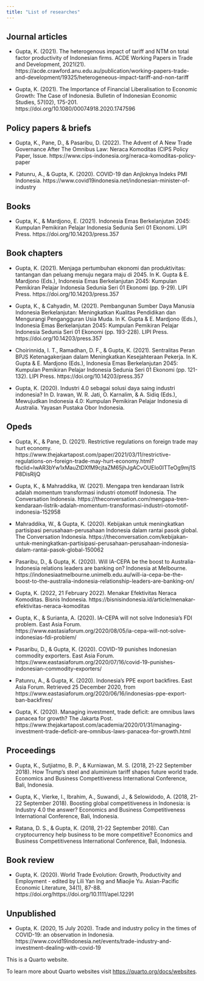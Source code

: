 ```yaml
---
title: "List of researches"
---
```


## Journal articles

- Gupta, K. (2021). The heterogenous impact of tariff and NTM on total factor productivity of Indonesian firms. ACDE Working Papers in Trade and Development, 2021(21). https://acde.crawford.anu.edu.au/publication/working-papers-trade-and-development/19325/heterogeneous-impact-tariff-and-non-tariff 

- Gupta, K. (2021). The Importance of Financial Liberalisation to Economic Growth: The Case of Indonesia. Bulletin of Indonesian Economic Studies, 57(02), 175-201. https://doi.org/10.1080/00074918.2020.1747596 

## Policy papers & briefs

- Gupta, K., Pane, D., & Pasaribu, D. (2022). The Advent of A New Trade Governance After The Omnibus Law: Neraca Komoditas (CIPS Policy Paper, Issue. https://www.cips-indonesia.org/neraca-komoditas-policy-paper

- Patunru, A., & Gupta, K. (2020). COVID-19 dan Anjloknya Indeks PMI Indonesia. https://www.covid19indonesia.net/indonesian-minister-of-industry


## Books

- Gupta, K., & Mardjono, E. (2021). Indonesia Emas Berkelanjutan 2045: Kumpulan Pemikiran Pelajar Indonesia Sedunia Seri 01 Ekonomi. LIPI Press. https://doi.org/10.14203/press.357 


## Book chapters

- Gupta, K. (2021). Menjaga pertumbuhan ekonomi dan produktivitas: tantangan dan peluang menuju negara maju di 2045. In K. Gupta & E. Mardjono (Eds.), Indonesia Emas Berkelanjutan 2045: Kumpulan Pemikiran Pelajar Indonesia Sedunia Seri 01 Ekonomi (pp. 9-29). LIPI Press. https://doi.org/10.14203/press.357 

- Gupta, K., & Cahyadin, M. (2021). Pembangunan Sumber Daya Manusia Indonesia Berkelanjutan: Meningkatkan Kualitas Pendidikan dan Mengurangi Pengangguran Usia Muda. In K. Gupta & E. Mardjono (Eds.), Indonesia Emas Berkelanjutan 2045: Kumpulan Pemikiran Pelajar Indonesia Sedunia Seri 01 Ekonomi (pp. 193-228). LIPI Press. https://doi.org/10.14203/press.357 

- Choirinnida, I. T., Ramadhan, D. F., & Gupta, K. (2021). Sentralitas Peran BPJS Ketenagakerjaan dalam Meningkatkan Kesejahteraan Pekerja. In K. Gupta & E. Mardjono (Eds.), Indonesia Emas Berkelanjutan 2045: Kumpulan Pemikiran Pelajar Indonesia Sedunia Seri 01 Ekonomi (pp. 121-132). LIPI Press. https://doi.org/10.14203/press.357 

- Gupta, K. (2020). Industri 4.0 sebagai solusi daya saing industri indonesia? In D. Irawan, W. R. Jati, O. Karnalim, & A. Sidiq (Eds.), Mewujudkan Indonesia 4.0: Kumpulan Pemikiran Pelajar Indonesia di Australia. Yayasan Pustaka Obor Indonesia. 


## Opeds

- Gupta, K., & Pane, D. (2021). Restrictive regulations on foreign trade may hurt economy. https://www.thejakartapost.com/paper/2021/03/11/restrictive-regulations-on-foreign-trade-may-hurt-economy.html?fbclid=IwAR3bYw1xMauZtDXfM9cjtaZM65jhJgACvOUEIo0ITTeOg9mj1SP8DisRIjQ 

- Gupta, K., & Mahraddika, W. (2021). Mengapa tren kendaraan listrik adalah momentum transformasi industri otomotif Indonesia. The Conversation Indonesia. https://theconversation.com/mengapa-tren-kendaraan-listrik-adalah-momentum-transformasi-industri-otomotif-indonesia-152958 

- Mahraddika, W., & Gupta, K. (2020). Kebijakan untuk meningkatkan partisipasi perusahaan-perusahaan Indonesia dalam rantai pasok global. The Conversation Indonesia. https://theconversation.com/kebijakan-untuk-meningkatkan-partisipasi-perusahaan-perusahaan-indonesia-dalam-rantai-pasok-global-150062 

- Pasaribu, D., & Gupta, K. (2020). Will IA-CEPA be the boost to Australia-Indonesia relations leaders are banking on? Indonesia at Melbourne. https://indonesiaatmelbourne.unimelb.edu.au/will-ia-cepa-be-the-boost-to-the-australia-indonesia-relationship-leaders-are-banking-on/ 

- Gupta, K. (2022, 21 February 2022). Menakar Efektivitas Neraca Komoditas. Bisnis Indonesia. https://bisnisindonesia.id/article/menakar-efektivitas-neraca-komoditas 

- Gupta, K., & Surianta, A. (2020). IA-CEPA will not solve Indonesia's FDI problem. East Asia Forum. https://www.eastasiaforum.org/2020/08/05/ia-cepa-will-not-solve-indonesias-fdi-problem/ 

- Pasaribu, D., & Gupta, K. (2020). COVID-19 punishes Indonesian commodity exporters. East Asia Forum. https://www.eastasiaforum.org/2020/07/16/covid-19-punishes-indonesian-commodity-exporters/ 

- Patunru, A., & Gupta, K. (2020). Indonesia's PPE export backfires. East Asia Forum. Retrieved 25 December 2020, from https://www.eastasiaforum.org/2020/06/16/indonesias-ppe-export-ban-backfires/ 

- Gupta, K. (2020). Managing investment, trade deficit: are omnibus laws panacea for growth? The Jakarta Post. https://www.thejakartapost.com/academia/2020/01/31/managing-investment-trade-deficit-are-omnibus-laws-panacea-for-growth.html 

## Proceedings

- Gupta, K., Sutjiatmo, B. P., & Kurniawan, M. S. (2018, 21-22 September 2018). How Trump's steel and aluminium tariff shapes future world trade. Economics and Business Competitiveness International Conference, Bali, Indonesia.

- Gupta, K., Vierke, I., Ibrahim, A., Suwandi, J., & Selowidodo, A. (2018, 21-22 September 2018). Boosting global competitiveness in Indonesia: is Industry 4.0 the answer? Economics and Business Competitiveness International Conference, Bali, Indonesia.

- Ratana, D. S., & Gupta, K. (2018, 21-22 September 2018). Can cryptocurrency help business to be more competitive? Economics and Business Competitiveness International Conference, Bali, Indonesia.

## Book review

- Gupta, K. (2020). World Trade Evolution: Growth, Productivity and Employment - edited by Lili Yan Ing and Miaojie Yu. Asian-Pacific Economic Literature, 34(1), 87-88. https://doi.org/https://doi.org/10.1111/apel.12291 

## Unpublished

- Gupta, K. (2020, 15 July 2020). Trade and industry policy in the times of COVID-19: an observation in Indonesia. https://www.covid19indonesia.net/events/trade-industry-and-investment-dealing-with-covid-19








This is a Quarto website.

To learn more about Quarto websites visit <https://quarto.org/docs/websites>.

